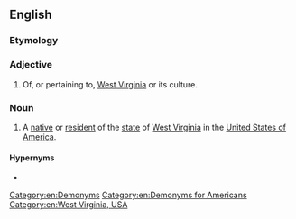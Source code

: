 ==English==

===Etymology===
{{suffix|en|West Virginia|an}}

===Adjective===
{{en-adj|-|head=[[west|West]] [[Virginian]]}}

# Of, or pertaining to, [[West Virginia]] or its culture.

===Noun===
{{en-noun|head=[[west|West]] [[Virginian]]}}

# A [[native]] or [[resident]] of the [[state]] of [[West Virginia]] in the [[United States of America]].

====Hypernyms====
* {{l|en|American}}

[[Category:en:Demonyms]]
[[Category:en:Demonyms for Americans]]
[[Category:en:West Virginia, USA]]